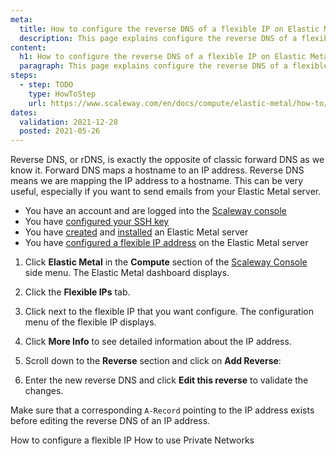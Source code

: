 ```yaml
---
meta:
  title: How to configure the reverse DNS of a flexible IP on Elastic Metal servers
  description: This page explains configure the reverse DNS of a flexible IP on Elastic Metal servers
content:
  h1: How to configure the reverse DNS of a flexible IP on Elastic Metal servers
  paragraph: This page explains configure the reverse DNS of a flexible IP on Elastic Metal servers
steps:
  - step: TODO
    type: HowToStep
    url: https://www.scaleway.com/en/docs/compute/elastic-metal/how-to/configure-reverse-dns-flexible-ip/
dates:
  validation: 2021-12-28
  posted: 2021-05-26
---
```


Reverse DNS, or rDNS, is exactly the opposite of classic forward DNS as we know it. Forward DNS maps a hostname to an IP address. Reverse DNS means we are mapping the IP address to a hostname. This can be very useful, especially if you want to send emails from your Elastic Metal server.

<Message type="requirement">

- You have an account and are logged into the [Scaleway console](https://console.scaleway.com)  
- You have [configured your SSH key](/console/my-project/how-to/create-ssh-key)
- You have [created](/compute/elastic-metal/how-to/create-server) and [installed](/compute/elastic-metal/how-to/install-server) an Elastic Metal server
- You have [configured a flexible IP address](/compute/elastic-metal/how-to/configure-flexible-ip) on the Elastic Metal server

</Message>

1. Click **Elastic Metal** in the **Compute** section of the [Scaleway Console](https://console.scaleway.com) side menu. The Elastic Metal dashboard displays.

2. Click the **Flexible IPs** tab. 

3. Click <Icon name="more" /> next to the flexible IP that you want configure. The configuration menu of the flexible IP displays. 

4. Click **More Info** to see detailed information about the IP address.

5. Scroll down to the **Reverse** section and click on **Add Reverse**:

  <Lightbox src="scaleway-flexip_reverse.png" alt="" />

6. Enter the new reverse DNS and click **Edit this reverse** to validate the changes.

<Message type="note">

 Make sure that a corresponding `A-Record` pointing to the IP address exists before editing the reverse DNS of an IP address.

</Message>

<Navigation title="See Also">
  <PreviousButton to="/compute/elastic-metal/how-to/configure-flexible-ip/">How to configure a flexible IP</PreviousButton>
  <NextButton to="/compute/elastic-metal/how-to/use-private-networks/">How to use Private Networks</NextButton>
</Navigation>
